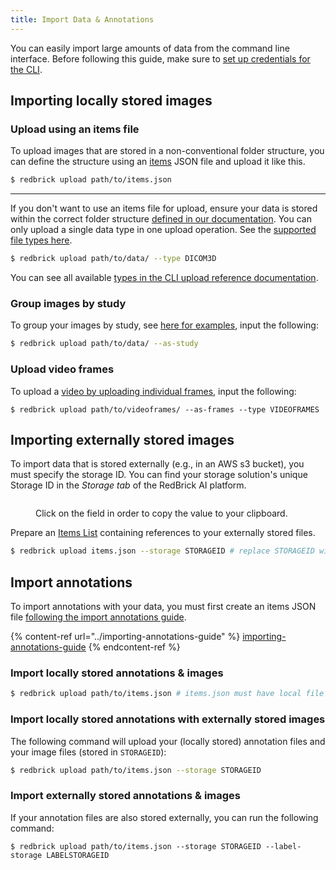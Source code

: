 ```yaml
---
title: Import Data & Annotations
---
```


You can easily import large amounts of data from the command line interface. Before following this guide, make sure to [set up credentials for the CLI](./).

## Importing locally stored images

### Upload using an items file

To upload images that are stored in a non-conventional folder structure, you can define the structure using an [items](../../importing-data/import-cloud-data/creating-an-items-list) JSON file and upload it like this.

```bash
$ redbrick upload path/to/items.json
```

***

If you don't want to use an items file for upload, ensure your data is stored within the correct folder structure [defined in our documentation](../../importing-data/uploading-data-to-redbrick). You can only upload a single data type in one upload operation. See the [supported file types here](../../importing-data/uploading-data-to-redbrick).

```bash
$ redbrick upload path/to/data/ --type DICOM3D
```

You can see all available [types in the CLI upload reference documentation](https://redbrick-sdk.readthedocs.io/en/stable/cli.html#Positional%20Arguments\_repeat8).

### Group images by study

To group your images by study, see [here for examples](../../importing-data/uploading-data-to-redbrick), input the following:&#x20;

```bash
$ redbrick upload path/to/data/ --as-study
```

### Upload video frames

To upload a [video by uploading individual frames](../../importing-data/uploading-data-to-redbrick#video-frames), input the following:

```
$ redbrick upload path/to/videoframes/ --as-frames --type VIDEOFRAMES
```

## Importing externally stored images

To import data that is stored externally (e.g., in an AWS s3 bucket), you must specify the storage ID. You can find your storage solution's unique Storage ID in the _Storage tab_ of the RedBrick AI platform.

<div data-full-width="true">

<figure><img src="../../.gitbook/assets/CleanShot 2023-12-27 at 15.15.27@2x.png" alt=""/><figcaption><p>Click on the field in order to copy the value to your clipboard.</p></figcaption></figure>

</div>

Prepare an [Items List](../../importing-data/import-cloud-data#items-list) containing references to your externally stored files.

```bash
$ redbrick upload items.json --storage STORAGEID # replace STORAGEID with your Storage ID
```

## Import annotations

To import annotations with your data, you must first create an items JSON file [following the import annotations guide](../importing-annotations-guide).

{% content-ref url="../importing-annotations-guide" %}
[importing-annotations-guide](../importing-annotations-guide)
{% endcontent-ref %}

### Import locally stored annotations & images

```bash
$ redbrick upload path/to/items.json # items.json must have local file paths.
```

### Import locally stored annotations with externally stored images

The following command will upload your (locally stored) annotation files and your image files (stored in `STORAGEID`):

```bash
$ redbrick upload path/to/items.json --storage STORAGEID
```

### Import externally stored annotations & images

If your annotation files are also stored externally, you can run the following command:&#x20;

```
$ redbrick upload path/to/items.json --storage STORAGEID --label-storage LABELSTORAGEID
```

